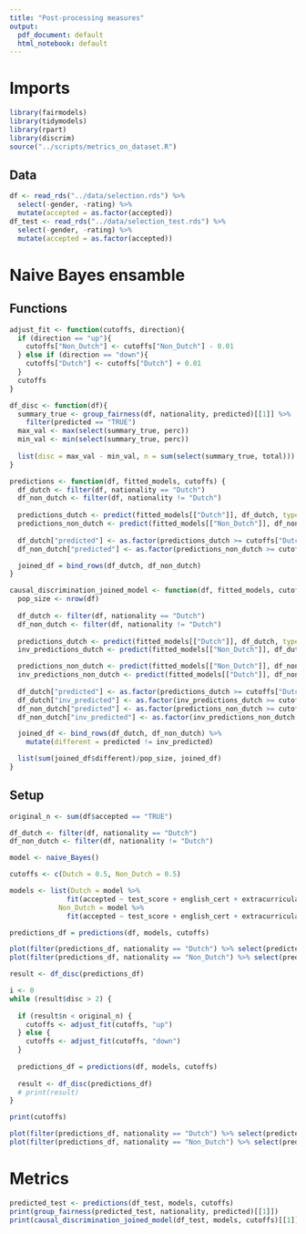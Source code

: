 ```yaml
---
title: "Post-processing measures"
output:
  pdf_document: default
  html_notebook: default
---
```

# Imports
```r
library(fairmodels)
library(tidymodels)
library(rpart)
library(discrim)
source("../scripts/metrics_on_dataset.R")
```
## Data
```r
df <- read_rds("../data/selection.rds") %>%
  select(-gender, -rating) %>%
  mutate(accepted = as.factor(accepted))
df_test <- read_rds("../data/selection_test.rds") %>%
  select(-gender, -rating) %>%
  mutate(accepted = as.factor(accepted))
```

# Naive Bayes ensamble
## Functions
```r
adjust_fit <- function(cutoffs, direction){
  if (direction == "up"){
    cutoffs["Non_Dutch"] <- cutoffs["Non_Dutch"] - 0.01
  } else if (direction == "down"){
    cutoffs["Dutch"] <- cutoffs["Dutch"] + 0.01
  }
  cutoffs
}

df_disc <- function(df){
  summary_true <- group_fairness(df, nationality, predicted)[[1]] %>%
    filter(predicted == "TRUE")
  max_val <- max(select(summary_true, perc))
  min_val <- min(select(summary_true, perc))
  
  list(disc = max_val - min_val, n = sum(select(summary_true, total)))
}

predictions <- function(df, fitted_models, cutoffs) {
  df_dutch <- filter(df, nationality == "Dutch")
  df_non_dutch <- filter(df, nationality != "Dutch")
  
  predictions_dutch <- predict(fitted_models[["Dutch"]], df_dutch, type="prob")[".pred_TRUE"]
  predictions_non_dutch <- predict(fitted_models[["Non_Dutch"]], df_non_dutch, type="prob")[".pred_TRUE"]
  
  df_dutch["predicted"] <- as.factor(predictions_dutch >= cutoffs["Dutch"])
  df_non_dutch["predicted"] <- as.factor(predictions_non_dutch >= cutoffs["Non_Dutch"])

  joined_df = bind_rows(df_dutch, df_non_dutch)
}

causal_discrimination_joined_model <- function(df, fitted_models, cutoffs) {
  pop_size <- nrow(df)
  
  df_dutch <- filter(df, nationality == "Dutch")
  df_non_dutch <- filter(df, nationality != "Dutch")
  
  predictions_dutch <- predict(fitted_models[["Dutch"]], df_dutch, type="prob")[".pred_TRUE"]
  inv_predictions_dutch <- predict(fitted_models[["Non_Dutch"]], df_dutch, type="prob")[".pred_TRUE"]

  predictions_non_dutch <- predict(fitted_models[["Non_Dutch"]], df_non_dutch, type="prob")[".pred_TRUE"]
  inv_predictions_non_dutch <- predict(fitted_models[["Dutch"]], df_non_dutch, type="prob")[".pred_TRUE"]
  
  df_dutch["predicted"] <- as.factor(predictions_dutch >= cutoffs["Dutch"])
  df_dutch["inv_predicted"] <- as.factor(inv_predictions_dutch >= cutoffs["Non_Dutch"])
  df_non_dutch["predicted"] <- as.factor(predictions_non_dutch >= cutoffs["Non_Dutch"])
  df_non_dutch["inv_predicted"] <- as.factor(inv_predictions_non_dutch >= cutoffs["Dutch"])

  joined_df <- bind_rows(df_dutch, df_non_dutch) %>%
    mutate(different = predicted != inv_predicted)

  list(sum(joined_df$different)/pop_size, joined_df)
}
```

## Setup
```r
original_n <- sum(df$accepted == "TRUE")

df_dutch <- filter(df, nationality == "Dutch")
df_non_dutch <- filter(df, nationality != "Dutch")

model <- naive_Bayes()
```

```r
cutoffs <- c(Dutch = 0.5, Non_Dutch = 0.5)

models <- list(Dutch = model %>% 
              fit(accepted ~ test_score + english_cert + extracurricular, df_dutch),
            Non_Dutch = model %>% 
              fit(accepted ~ test_score + english_cert + extracurricular, df_non_dutch))

predictions_df = predictions(df, models, cutoffs)

plot(filter(predictions_df, nationality == "Dutch") %>% select(predicted))
plot(filter(predictions_df, nationality == "Non_Dutch") %>% select(predicted))

result <- df_disc(predictions_df)

i <- 0
while (result$disc > 2) {
  
  if (result$n < original_n) {
    cutoffs <- adjust_fit(cutoffs, "up")
  } else {
    cutoffs <- adjust_fit(cutoffs, "down")
  }
  
  predictions_df = predictions(df, models, cutoffs)
  
  result <- df_disc(predictions_df)
  # print(result)
}

print(cutoffs)

plot(filter(predictions_df, nationality == "Dutch") %>% select(predicted))
plot(filter(predictions_df, nationality == "Non_Dutch") %>% select(predicted))
```

# Metrics
```r
predicted_test <- predictions(df_test, models, cutoffs)
print(group_fairness(predicted_test, nationality, predicted)[[1]])
print(causal_discrimination_joined_model(df_test, models, cutoffs)[[1]])
```

